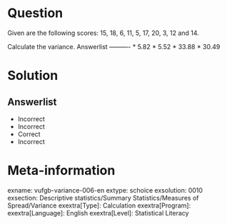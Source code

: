 Question
========

Given are the following scores: 15, 18, 6, 11, 5, 17, 20, 3, 12 and 14.

Calculate the variance. 
Answerlist
----------
* 5.82
* 5.52
* 33.88
* 30.49

Solution
========

Answerlist
----------
* Incorrect
* Incorrect
* Correct
* Incorrect

Meta-information
================
exname: vufgb-variance-006-en
extype: schoice
exsolution: 0010
exsection: Descriptive statistics/Summary Statistics/Measures of Spread/Variance
exextra[Type]: Calculation
exextra[Program]: 
exextra[Language]: English
exextra[Level]: Statistical Literacy
